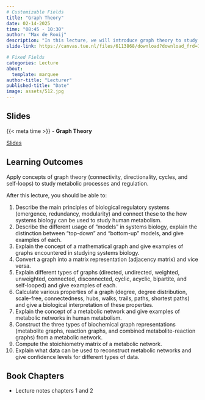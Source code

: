 ```yaml
---
# Customizable Fields
title: "Graph Theory"
date: 02-14-2025
time: "08:45 - 10:30"
author: "Max de Rooij"
description: "In this lecture, we will introduce graph theory to study biological regulatory systems. In the lecture, we introduce the concept of graphs, and graph properties that can be used to study networked systems."
slide-link: https://canvas.tue.nl/files/6113868/download?download_frd=1

# Fixed Fields
categories: Lecture
about:
  template: marquee
author-title: "Lecturer"
published-title: "Date"
image: assets/512.jpg
---
```


## Slides
::: slide-deck
{{< meta time >}} - **Graph Theory**

::: slides
[Slides]({{< meta slide-link >}})
:::
:::

## Learning Outcomes

::: {.callout-important title="Principal Learning Outcome 6"}
Apply concepts of graph theory (connectivity, directionality, cycles, and self-loops) to study metabolic processes and regulation.
:::

After this lecture, you should be able to:

1. Describe the main principles of biological regulatory systems (emergence, redundancy, modularity) and connect these to the how systems biology can be used to study human metabolism.
2.  Describe the different usage of "models" in systems biology, explain the distinction between "top-down" and "bottom-up" models, and give examples of each.
3. Explain the concept of a mathematical graph and give examples of graphs encountered in studying systems biology.
4. Convert a graph into a matrix representation (adjacency matrix) and vice versa.
5. Explain different types of graphs (directed, undirected, weighted, unweighted, connected, disconnected, cyclic, acyclic, bipartite, and self-looped) and give examples of each. 
6. Calculate various properties of a graph (degree, degree distribution, scale-free, connectedness, hubs, walks, trails, paths, shortest paths) and give a biological interpretation of these properties.
7. Explain the concept of a metabolic network and give examples of metabolic networks in human metabolism.
8. Construct the three types of biochemical graph representations (metabolite graphs, reaction graphs, and combined metabolite-reaction graphs) from a metabolic network.
9. Compute the stoichiometry matrix of a metabolic network.
10. Explain what data can be used to reconstruct metabolic networks and give confidence levels for different types of data.


## Book Chapters
- Lecture notes chapters 1 and 2